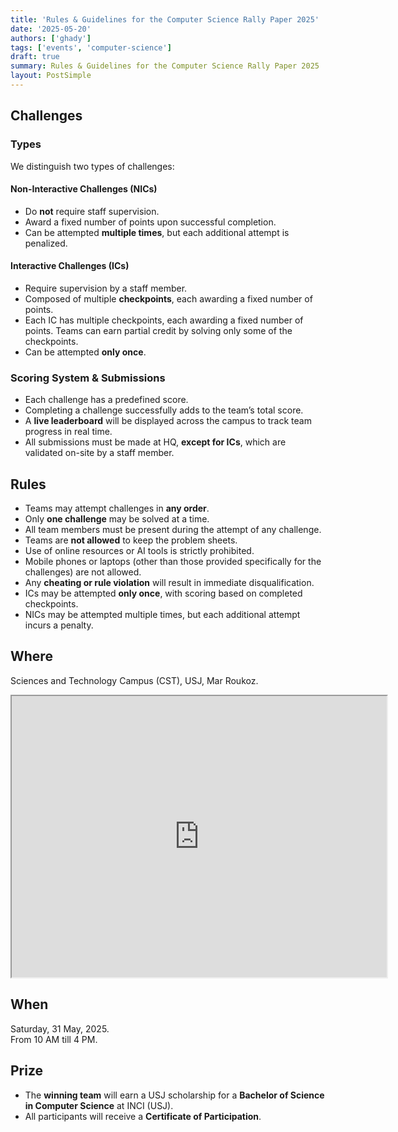 ```yaml
---
title: 'Rules & Guidelines for the Computer Science Rally Paper 2025'
date: '2025-05-20'
authors: ['ghady']
tags: ['events', 'computer-science']
draft: true
summary: Rules & Guidelines for the Computer Science Rally Paper 2025
layout: PostSimple
---
```


## Challenges

### Types

We distinguish two types of challenges:

#### Non-Interactive Challenges (NICs)

- Do **not** require staff supervision.
- Award a fixed number of points upon successful completion.
- Can be attempted **multiple times**, but each additional attempt is penalized.

#### Interactive Challenges (ICs)

- Require supervision by a staff member.
- Composed of multiple **checkpoints**, each awarding a fixed number of points.
- Each IC has multiple checkpoints, each awarding a fixed number of points. Teams can earn partial credit by solving only some of the checkpoints.
- Can be attempted **only once**.

### Scoring System & Submissions

- Each challenge has a predefined score.
- Completing a challenge successfully adds to the team’s total score.
- A **live leaderboard** will be displayed across the campus to track team progress in real time.
- All submissions must be made at HQ, **except for ICs**, which are validated on-site by a staff member.

## Rules

- Teams may attempt challenges in **any order**.
- Only **one challenge** may be solved at a time.
- All team members must be present during the attempt of any challenge.
- Teams are **not allowed** to keep the problem sheets.
- Use of online resources or AI tools is strictly prohibited.
- Mobile phones or laptops (other than those provided specifically for the challenges) are not allowed.
- Any **cheating or rule violation** will result in immediate disqualification.
- ICs may be attempted **only once**, with scoring based on completed checkpoints.
- NICs may be attempted multiple times, but each additional attempt incurs a penalty.

## Where

Sciences and Technology Campus (CST), USJ, Mar Roukoz.

<iframe
  src="https://www.google.com/maps/embed?pb=!1m18!1m12!1m3!1d3312.9364093210856!2d35.56170577623786!3d33.86552967322792!2m3!1f0!2f0!3f0!3m2!1i1024!2i768!4f13.1!3m3!1m2!1s0x151f17d6733b9c37%3A0xecd7939faf40be73!2sUSJ%20-%20Faculty%20Of%20Engineering!5e0!3m2!1sen!2slb!4v1747722995730!5m2!1sen!2slb"
  width="600"
  height="450"
  style={{ border: 0, maxWidth: '100%' }}
  allowFullScreen={false}
  loading="lazy"
  referrerPolicy="no-referrer-when-downgrade"
></iframe>

## When

Saturday, 31 May, 2025.<br />
From 10 AM till 4 PM.

## Prize

- The **winning team** will earn a USJ scholarship for a **Bachelor of Science in Computer Science** at INCI (USJ).
- All participants will receive a **Certificate of Participation**.
